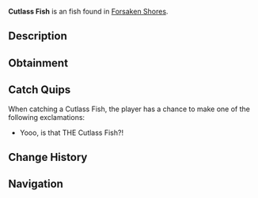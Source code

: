 {{FishInfobox
|image          = Cutlass Fish.png
|rarity         = Unusual
|sea            = First Sea
|location       = [[Forsaken Shores]]
|sublocation    = 
|sources        = Fishing Rod
|radar_location = 
|xp             = 175
|weather        = 
|time           = Day
|season         = Spring
|bait           = Worm
|base_weight    = 25
|base_value     = 500
|weight_range   = 17
|base_chance    = 50
|base_resil     = 40
}}
'''Cutlass Fish''' is an {{Rarity|Unusual}} fish found in [[Forsaken Shores]].

== Description ==
{{Description|The sleek Cutlass Fish glides through reefs, known for its long, blade-like body. Easy to spot, harder to hook.|Bestiary Entry}}

== Obtainment ==
{{Description|commonly caught in Forsaken Shores.|Bestiary Hint}}
{{Fish Availability|
Forsaken Shores/Coral Reef
Forsaken Shores/Freshwater Pond
Forsaken Shores/Surrounding Ocean
|top_rods      = 
Champions Rod\184301.64\35142.14;
Depthseeker Rod\181265.62\33452.03;
Rapid Rod\181210.07\36007.24;
Celestial Rod\180762.37\36034.47;
Ice Warpers Rod\177594.47\35402.95;
Training Rod\152801.63\52688.17;
Flimsy Rod\101277.37\36380.56;
Avalanche Rod\175242.11\32703.45;
Nocturnal Rod\108061.06\97972.08;
Crystalized Rod\160344.01\38821.59;
Firework Rod\160344.01\38821.59;
Auric Rod\159067.1\38512.43;
Trident Rod\167430.79\23507.82;
Verdant Shear Rod\166327.61\25049.29;
No-Life Rod\163951.58\30066.57;
Ethereal Prism Rod\161240.05\31768.51;
Seraphic Rod\154669.07\31958.97;
Free Spirit Rod\153145.99\23358.4;
Blazebringer Rod\152839.67\23662.12;
Zeus Rod\151622.51\25049.29;
Volcanic Rod\147492.89\19011.94;
Rod Of The Forgotten Fang\140413.45\29123.39;
Challenger's Rod\139539.22\27027.47;
Rod Of The Depths\125895.77\24384.86;
Rod Of The Exalted One\122199.54\24811.9;
Steady Rod\79024.44\15143.82
|recommended   = Depthseeker Rod
}}

== Catch Quips ==
When catching a Cutlass Fish, the player has a chance to make one of the following exclamations:
* Yooo, is that THE Cutlass Fish?!

== Change History ==
{{Change History|{{subst:Current Version}}}}

== Navigation ==
{{Fish Navbox|Forsaken Shores}}